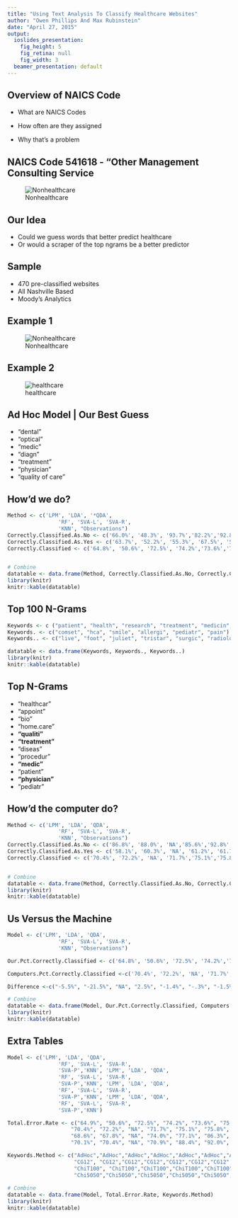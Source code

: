 ```yaml
---
title: "Using Text Analysis To Classify Healthcare Websites"
author: "Owen Phillips And Max Rubinstein"
date: "April 27, 2015"
output:
  ioslides_presentation:
    fig_height: 5
    fig_retina: null
    fig_width: 3
  beamer_presentation: default
---
```


## Overview of NAICS Code

- What are NAICS Codes

- How often are they assigned

- Why that's a problem 

## NAICS Code 541618 - "Other Management Consulting Service

<div class="centered">
![Nonhealthcare](/Users/phil009/GitHub/Data-Science-Final-Project/naics.png)
</div>


## Our Idea

- Could we guess words that better predict healthcare
- Or would a scraper of the top ngrams be a better predictor

## Sample

- 470 pre-classified websites
- All Nashville Based 
- Moody's Analytics 

## Example 1
<div class="centered">
![Nonhealthcare](/Users/phil009/GitHub/Data-Science-Final-Project/nonhealth.png)
</div>

## Example 2
<div class="centered">
![healthcare](/Users/phil009/GitHub/Data-Science-Final-Project/hc.png)
</div>


## Ad Hoc Model | Our Best Guess {.build}
- "dental" 
- "optical"
- "medic"     
- "diagn"
- "treatment" 
- "physician"
- "quality of care"

## How'd we do? 
```r

Method <- c('LPM', 'LDA', '*QDA',  
                'RF', 'SVA-L', 'SVA-R',  
                'KNN', "Observations")
Correctly.Classified.As.No <- c('66.0%', '48.3%', '93.7%','82.2%','92.8%', '90.4%', '94.2%', '209')
Correctly.Classified.As.Yes <- c('63.7%', '52.2%', '55.3%', '67.5%', '58.0%', '63.3%', '97.3%', '262')
Correctly.Classified <- c('64.8%', '50.6%', '72.5%', '74.2%','73.6%','75.5%','96.2%', '470')


# Combine
datatable <- data.frame(Method, Correctly.Classified.As.No, Correctly.Classified.As.Yes, Correctly.Classified)
library(knitr)
knitr::kable(datatable)
```

## Top 100 N-Grams 
```r

Keywords <- c ("patient", "health", "research", "treatment", "medicin", "detistri")
Keywords. <- c("comset", "hca", "smile", "allergi", "pediatr", "pain")
Keywords.. <- c("live", "foot", "juliet", "tristar", "surgic", "radiolog")

datatable <- data.frame(Keywords, Keywords., Keywords..)
library(knitr)
knitr::kable(datatable)
```

## Top N-Grams {.build}

- "healthcar"
- "appoint"
- "bio"
- "home.care"
- **"qualiti"**
- **"treatment"**
- "diseas"
- "procedur"
- **"medic"**
- "patient"
- **"physician"**
- "pediatr"

## How'd the computer do? 
```r

Method <- c('LPM', 'LDA', 'QDA',  
                'RF', 'SVA-L', 'SVA-R',  
                'KNN', "Observations")
Correctly.Classified.As.No <- c('86.8%', '88.0%', 'NA','85.6%','92.8%', '94.0%', '96.4%', '167')
Correctly.Classified.As.Yes <- c('58.1%', '60.3%', 'NA', '61.2%', '61.7%', '62.1%', '98.6%', '222')
Correctly.Classified <- c('70.4%', '72.2%', 'NA', '71.7%','75.1%','75.8%','97.6%', '389')


# Combine
datatable <- data.frame(Method, Correctly.Classified.As.No, Correctly.Classified.As.Yes, Correctly.Classified)
library(knitr)
knitr::kable(datatable)
```

## Us Versus the Machine
```r

Model <- c('LPM', 'LDA', 'QDA',  
                'RF', 'SVA-L', 'SVA-R',  
                'KNN', "Observations")

Our.Pct.Correctly.Classified <- c('64.8%', '50.6%', '72.5%', '74.2%','73.6%','75.5%','96.2%', '470')

Computers.Pct.Correctly.Classified <-c('70.4%', '72.2%', 'NA', '71.7%','75.1%','75.8%','97.6%', '389')

Difference <-c("-5.5%", "-21.5%", "NA", "2.5%", "-1.4%", "-.3%", "-1.5%", " ")

# Combine
datatable <- data.frame(Model, Our.Pct.Correctly.Classified, Computers.Pct.Correctly.Classified, Difference)
library(knitr)
knitr::kable(datatable)
```
## Extra Tables 
```r

Model <- c('LPM', 'LDA', 'QDA',  
                'RF', 'SVA-L', 'SVA-R',  
                'SVA-P','KNN', 'LPM', 'LDA', 'QDA',  
                'RF', 'SVA-L', 'SVA-R',  
                'SVA-P','KNN', 'LPM', 'LDA', 'QDA',  
                'RF', 'SVA-L', 'SVA-R',  
                'SVA-P','KNN', 'LPM', 'LDA', 'QDA',  
                'RF', 'SVA-L', 'SVA-R',  
                'SVA-P','KNN')

Total.Error.Rate <- c("64.9%", "50.6%", "72.5%", "74.2%", "73.6%", "75.5%", "NA", "96.1",
                    "70.4%", "72.2%", "NA", "71.7%", "75.1%", "75.8%", "74.5%", "97.6%",
                    "68.6%", "67.8%", "NA", "74.0%", "77.1%", "86.3%", "77.1%", "85.1%",
                    "70.1%", "70.4%", "NA", "70.9%", "88.4%", "92.0%", "NA", "88.6%")

Keywords.Method <- c("AdHoc","AdHoc","AdHoc","AdHoc","AdHoc","AdHoc","AdHoc","AdHoc",
                     "CG12", "CG12","CG12","CG12","CG12","CG12","CG12","CG12",
                     "ChiT100", "ChiT100","ChiT100","ChiT100","ChiT100","ChiT100","ChiT100","ChiT100",
                     "Chi5050","Chi5050","Chi5050","Chi5050","Chi5050","Chi5050","Chi5050","Chi5050")
                
# Combine
datatable <- data.frame(Model, Total.Error.Rate, Keywords.Method)
library(knitr)
knitr::kable(datatable)       
                
```